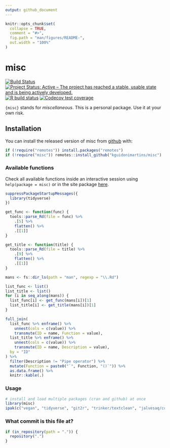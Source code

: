 ```yaml
---
output: github_document
---
```


<!-- README.md is generated from README.Rmd. Please edit that file -->

```r
knitr::opts_chunk$set(
  collapse = TRUE,
  comment = "#>",
  fig.path = "man/figures/README-",
  out.width = "100%"
)
```

# misc

<!-- badges: start -->
[![Build Status](https://travis-ci.com/kguidonimartins/misc.svg?branch=main)](https://travis-ci.com/kguidonimartins/misc)
[![Project Status: Active – The project has reached a stable, usable state and is being actively developed.](https://www.repostatus.org/badges/latest/active.svg)](https://www.repostatus.org/#active)
[![R build status](https://github.com/kguidonimartins/misc/workflows/R-CMD-check/badge.svg)](https://github.com/kguidonimartins/misc/actions)
[![Codecov test coverage](https://codecov.io/gh/kguidonimartins/misc/branch/master/graph/badge.svg)](https://codecov.io/gh/kguidonimartins/misc?branch=master)
<!-- badges: end -->

`{misc}` stands for *miscellaneous*. This is a personal package. Use it at your own risk.

## Installation

You can install the released version of misc from [github](https://github.com/kguidonimartins/misc) with:

```r
if (!require("remotes")) install.packages("remotes")
if (!require("misc")) remotes::install_github("kguidonimartins/misc")
```

### Available functions

Check all available functions inside an interactive session using `help(package = misc)` or in the site package [here](https://kguidonimartins.github.io/misc/reference/index.html).

```r
suppressPackageStartupMessages({
  library(tidyverse)
})

get_func <- function(func) {
  tools::parse_Rd(file = func) %>%
    .[5] %>%
    flatten() %>%
    .[[1]]
}

get_title <- function(title) {
  tools::parse_Rd(file = title) %>%
    .[9] %>%
    flatten() %>%
    .[[1]]
}

mans <- fs::dir_ls(path = "man", regexp = "\\.Rd")

list_func <- list()
list_title <- list()
for (i in seq_along(mans)) {
  list_func[i] <- get_func(mans[i])[1]
  list_title[i] <- get_title(mans[i])[1]
}

full_join(
  list_func %>% enframe() %>%
    unnest(cols = c(value)) %>%
    transmute(ID = name, Function = value),
  list_title %>% enframe() %>%
    unnest(cols = c(value)) %>%
    transmute(ID = name, Description = value),
  by = "ID"
) %>%
  filter(Description != "Pipe operator") %>%
  mutate(Function = paste0("`", Function, "()`")) %>%
  as.data.frame() %>%
  knitr::kable(.)
```

### Usage

```r
# install and load multiple packages (cran and github) at once
library(misc)
ipak(c("vegan", "tidyverse", "git2r", "trinker/textclean", "jalvesaq/colorout"))
```

### What commit is this file at?

```r
if (in_repository(path = ".")) {
  repository(".")
}
```
